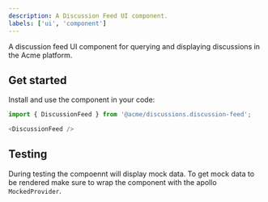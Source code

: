```yaml
---
description: A Discussion Feed UI component.
labels: ['ui', 'component']
---
```


A discussion feed UI component for querying and displaying discussions in the Acme platform.

## Get started

Install and use the component in your code:

```js
import { DiscussionFeed } from '@acme/discussions.discussion-feed';

<DiscussionFeed />
```

## Testing

During testing the compoennt will display mock data. To get mock data to be rendered make sure to wrap the component with the apollo `MockedProvider`.
